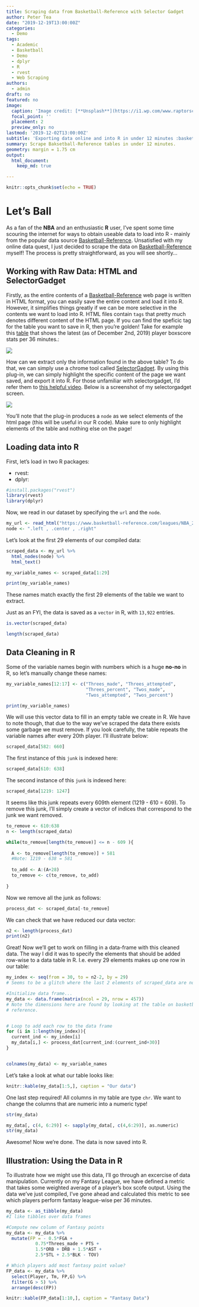```yaml
---
title: Scraping data from Basketball-Reference with Selector Gadget
author: Peter Tea
date: "2019-12-19T13:00:00Z"
categories:
  - Demo
tags:
  - Academic
  - Basketball
  - Demo
  - dplyr
  - R
  - rvest
  - Web Scraping
authors:
  - admin
draft: no
featured: no
image:
  caption: 'Image credit: [**Unsplash**](https://i1.wp.com/www.raptorscage.ca/wp-content/uploads/2019/04/pascal-siakam-ftrjpg_id4alr64p7z81jzrz9q3hwh5z.jpg?w=1800)'
  focal_point: ''
  placement: 2
  preview_only: no
lastmod: '2019-12-02T13:00:00Z'
subtitle: 'Exporting data online and into R in under 12 minutes :basketball: :fire:'
summary: Scrape Baksetball-Reference tables in under 12 minutes.
geometry: margin = 1.75 cm
output:
  html_document:
    keep_md: true

---
```


```r
knitr::opts_chunk$set(echo = TRUE)
```

# Let's Ball

As a fan of the **NBA** and an enthusiastic **R** user, I've spent some time scouring the internet for ways to obtain useable data to load into R - mainly from the popular data source [Basketball-Reference](https://www.basketball-reference.com). Unsatisfied with my online data quest, I just decided to scrape the data on [Basketball-Reference](https://www.basketball-reference.com) myself! The process is pretty straightforward, as you will see shortly...

## Working with Raw Data: HTML and SelectorGadget

Firstly, as the entire contents of a [Basketball-Reference](https://www.basketball-reference.com)
web page is written in HTML format, you can easily save the entire content and load it into R. However, it simplifies things greatly if we can be more selective in the contents we want to load into R. HTML files contain ``tags`` that pretty much denotes different content of the HTML page. If you can find the speficic tag for the table you want to save in R, then you're golden! Take for example this [table](https://www.basketball-reference.com/leagues/NBA_2020_per_minute.html) that shows the latest (as of December 2nd, 2019) player boxscore stats per 36 minutes.:

![](bbref.png)

How can we extract only the information found in the above table? To do that, we can simply use a chrome tool called [SelectorGadget](https://chrome.google.com/webstore/detail/selectorgadget/mhjhnkcfbdhnjickkkdbjoemdmbfginb?hl=en). By using this plug-in, we can simply highlight the specific content of the page we want saved, and export it into R. For those unfamiliar with selectorgadget, I'd refer them to [this helpful video](https://www.youtube.com/watch?v=oqNTfWrGdbk). Below is a screenshot of my selectorgadget screen. 

![](selector_gadget.png)

You'll note that the plug-in produces a ``node`` as we select elements of the html page (this will be useful in our R code). Make sure to only highlight elements of the table and nothing else on the page!


## Loading data into R

First, let's load in two R packages:

 - rvest:
 - dplyr:
```r
#install.packages("rvest")
library(rvest)
library(dplyr)
```


Now, we read in our dataset by specifying the ``url`` and the ``node``.
```r
my_url <- read_html("https://www.basketball-reference.com/leagues/NBA_2020_per_minute.html")
node <- ".left , .center , .right"

```

Let's look at the first 29 elements of our compiled data:
```r
scraped_data <- my_url %>%
  html_nodes(node) %>%
  html_text()

my_variable_names <- scraped_data[1:29]

print(my_variable_names)

```
These names match exactly the first 29 elements of the table we want to extract.

Just as an FYI, the data is saved as a ``vector`` in R, with ``13,922`` entries.
```r
is.vector(scraped_data)
```

```r
length(scraped_data)
```

\vspace{50pt}


## Data Cleaning in R

Some of the variable names begin with numbers which is a huge **no-no** in R, so let's manually change these names:
```r
my_variable_names[12:17] <- c("Threes_made", "Threes_attempted",
                              "Threes_percent", "Twos_made",
                              "Twos_attempted", "Twos_percent")

print(my_variable_names)
```


We will use this vector data to fill in an empty table we create in R. We have to note though, that due to the way we've scraped the data there exists some garbage we must remove. If you look carefully, the table repeats the variable names after every 20th player.
I'll illustrate below: 

```r
scraped_data[582: 660]
```

The first instance of this ``junk`` is indexed here:
```r
scraped_data[610: 638]
```

The second instance of this ``junk`` is indexed here:
```r
scraped_data[1219: 1247]
```

It seems like this junk repeats every 609th element (1219 - 610 = 609). To remove this junk, I'll simply create a vector of indices that correspond to the junk we want removed. 
```r
to_remove <- 610:638
n <- length(scraped_data)

while(to_remove[length(to_remove)] <= n - 609 ){
  
  A <- to_remove[length(to_remove)] + 581
  #Note: 1219 - 638 = 581
  
  to_add <- A:(A+28)
  to_remove <- c(to_remove, to_add)
  
}
```

Now we remove all the junk as follows:
```r
process_dat <- scraped_data[-to_remove]
```

We can check that we have reduced our data vector:
```r
n2 <- length(process_dat)
print(n2)
```

Great! Now we'll get to work on filling in a data-frame with this cleaned data. The way I did it was to specify the elements that should be added row-wise to a data table in R. I.e. every 29 elements makes up one row in our table:
```r
my_index <- seq(from = 30, to = n2-2, by = 29)
# Seems to be a glitch where the last 2 elements of scraped_data are not from the table we want to extract.

#Initialize data frame...
my_data <- data.frame(matrix(ncol = 29, nrow = 457))
# Note the dimensions here are found by looking at the table on basketball-
# reference.


# Loop to add each row to the data frame
for (i in 1:length(my_index)){
  current_ind <- my_index[i]
  my_data[i,] <- process_dat[current_ind:(current_ind+30)]
}


colnames(my_data) <- my_variable_names
```

Let's take a look at what our table looks like:
```r
knitr::kable(my_data[1:5,], caption = "Our data")
```


One last step required! All columns in my table are type ``chr``. We want to change the columns that are numeric into a numeric type!
```r
str(my_data)
```


```r
my_data[, c(4, 6:29)] <- sapply(my_data[, c(4,6:29)], as.numeric)
str(my_data)
```


Awesome! Now we're done. The data is now saved into R. 


## Illustration: Using the Data in R
To illustrate how we might use this data, I'll go through an excercise of data manipulation. Currently on my Fantasy League, we have defined a metric that takes some weighted average of a player's box scofe output. Using the data we've just compiled, I've gone ahead and calculated this metric to see which players perform fantasy league-wise per 36 minutes.

```r
my_data <- as_tibble(my_data)
#I like tibbles over data frames

#Compute new column of Fantasy points
my_data <- my_data %>%
  mutate(FP = - 0.5*FGA + 
           0.75*Threes_made + PTS +
           1.5*ORB + DRB + 1.5*AST +
           2.5*STL + 2.5*BLK - TOV)
```


```r
# Which players add most fantasy point value? 
FP_data <- my_data %>%
  select(Player, Tm, FP,G) %>%
  filter(G > 5) %>%
  arrange(desc(FP))

knitr::kable(FP_data[1:10,], caption = "Fantasy Data")
```

```r

```

